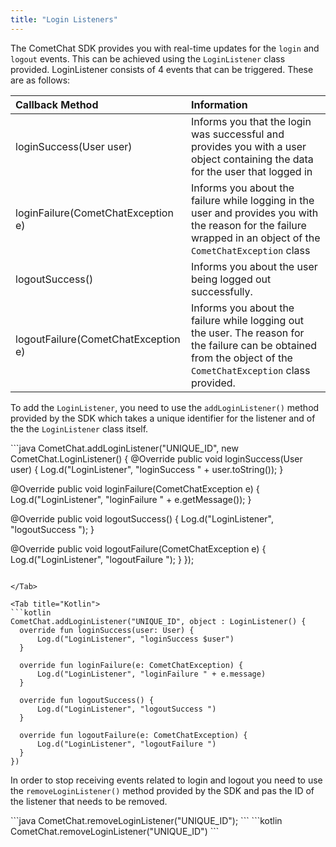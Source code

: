```yaml
---
title: "Login Listeners"
---
```




The CometChat SDK provides you with real-time updates for the `login` and `logout` events. This can be achieved using the `LoginListener` class provided. LoginListener consists of 4 events that can be triggered. These are as follows:

| Callback Method                     | Information                                                                                                                                                      |
| :----------------------------------- | :---------------------------------------------------------------------------------------------------------------------------------------------------------------- |
| loginSuccess(User user)             | Informs you that the login was successful and provides you with a user object containing the data for the user that logged in                                    |
| loginFailure(CometChatException e)  | Informs you about the failure while logging in the user and provides you with the reason for the failure wrapped in an object of the `CometChatException` class  |
| logoutSuccess()                     | Informs you about the user being logged out successfully.                                                                                                        |
| logoutFailure(CometChatException e) | Informs you about the failure while logging out the user. The reason for the failure can be obtained from the object of the `CometChatException` class provided. |

To add the `LoginListener`, you need to use the `addLoginListener()` method provided by the SDK which takes a unique identifier for the listener and of the the `LoginListener` class itself.

<Tabs>
<Tab title="Java">
```java
CometChat.addLoginListener("UNIQUE_ID", new CometChat.LoginListener() {
  @Override
  public void loginSuccess(User user) {
      Log.d("LoginListener", "loginSuccess " + user.toString());
  }

  @Override
  public void loginFailure(CometChatException e) {
      Log.d("LoginListener", "loginFailure " + e.getMessage());
  }

  @Override
  public void logoutSuccess() {
      Log.d("LoginListener", "logoutSuccess ");
  }

  @Override
  public void logoutFailure(CometChatException e) {
      Log.d("LoginListener", "logoutFailure ");
  }
});
```

</Tab>

<Tab title="Kotlin">
```kotlin
CometChat.addLoginListener("UNIQUE_ID", object : LoginListener() {
  override fun loginSuccess(user: User) {
      Log.d("LoginListener", "loginSuccess $user")
  }

  override fun loginFailure(e: CometChatException) {
      Log.d("LoginListener", "loginFailure " + e.message)
  }

  override fun logoutSuccess() {
      Log.d("LoginListener", "logoutSuccess ")
  }

  override fun logoutFailure(e: CometChatException) {
      Log.d("LoginListener", "logoutFailure ")
  }
})
```

</Tab>

</Tabs>

In order to stop receiving events related to login and logout you need to use the `removeLoginListener()` method provided by the SDK and pas the ID of the listener that needs to be removed.

<Tabs>
<Tab title="Java">
```java
CometChat.removeLoginListener("UNIQUE_ID");  
```

</Tab>

<Tab title="Kotlin">
```kotlin
CometChat.removeLoginListener("UNIQUE_ID")
```

</Tab>

</Tabs>
